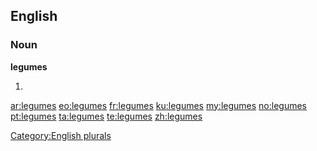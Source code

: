 ==English==

===Noun===
'''legumes'''

# {{plural of|[[legume]]}}

[[Category:English plurals]]

[[ar:legumes]]
[[eo:legumes]]
[[fr:legumes]]
[[ku:legumes]]
[[my:legumes]]
[[no:legumes]]
[[pt:legumes]]
[[ta:legumes]]
[[te:legumes]]
[[zh:legumes]]